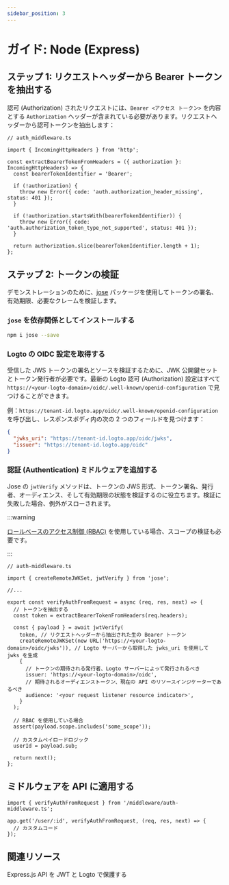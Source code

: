 ```yaml
---
sidebar_position: 3
---
```


# ガイド: Node (Express)

## ステップ 1: リクエストヘッダーから Bearer トークンを抽出する

認可 (Authorization) されたリクエストには、`Bearer <アクセス トークン>` を内容とする `Authorization` ヘッダーが含まれている必要があります。リクエストヘッダーから認可トークンを抽出します：

```tsx
// auth_middleware.ts

import { IncomingHttpHeaders } from 'http';

const extractBearerTokenFromHeaders = ({ authorization }: IncomingHttpHeaders) => {
  const bearerTokenIdentifier = 'Bearer';

  if (!authorization) {
    throw new Error({ code: 'auth.authorization_header_missing', status: 401 });
  }

  if (!authorization.startsWith(bearerTokenIdentifier)) {
    throw new Error({ code: 'auth.authorization_token_type_not_supported', status: 401 });
  }

  return authorization.slice(bearerTokenIdentifier.length + 1);
};
```

## ステップ 2: トークンの検証

デモンストレーションのために、[jose](https://github.com/panva/jose) パッケージを使用してトークンの署名、有効期限、必要なクレームを検証します。

### `jose` を依存関係としてインストールする

```bash
npm i jose --save
```

### Logto の OIDC 設定を取得する

受信した JWS トークンの署名とソースを検証するために、JWK 公開鍵セットとトークン発行者が必要です。最新の Logto 認可 (Authorization) 設定はすべて `https://<your-logto-domain>/oidc/.well-known/openid-configuration` で見つけることができます。

例：`https://tenant-id.logto.app/oidc/.well-known/openid-configuration` を呼び出し、レスポンスボディ内の次の 2 つのフィールドを見つけます：

```json
{
  "jwks_uri": "https://tenant-id.logto.app/oidc/jwks",
  "issuer": "https://tenant-id.logto.app/oidc"
}
```

### 認証 (Authentication) ミドルウェアを追加する

Jose の `jwtVerify` メソッドは、トークンの JWS 形式、トークン署名、発行者、オーディエンス、そして有効期限の状態を検証するのに役立ちます。検証に失敗した場合、例外がスローされます。

:::warning

[ロールベースのアクセス制御 (RBAC)](/authorization/role-based-access-control/protect-api-resources-with-rbac) を使用している場合、スコープの検証も必要です。

:::

```tsx
// auth-middleware.ts

import { createRemoteJWKSet, jwtVerify } from 'jose';

//...

export const verifyAuthFromRequest = async (req, res, next) => {
  // トークンを抽出する
  const token = extractBearerTokenFromHeaders(req.headers);

  const { payload } = await jwtVerify(
    token, // リクエストヘッダーから抽出された生の Bearer トークン
    createRemoteJWKSet(new URL('https://<your-logto-domain>/oidc/jwks')), // Logto サーバーから取得した jwks_uri を使用して jwks を生成
    {
      // トークンの期待される発行者、Logto サーバーによって発行されるべき
      issuer: 'https://<your-logto-domain>/oidc',
      // 期待されるオーディエンストークン、現在の API のリソースインジケーターであるべき
      audience: '<your request listener resource indicator>',
    }
  );

  // RBAC を使用している場合
  assert(payload.scope.includes('some_scope'));

  // カスタムペイロードロジック
  userId = payload.sub;

  return next();
};
```

## ミドルウェアを API に適用する

```tsx
import { verifyAuthFromRequest } from '/middleware/auth-middleware.ts';

app.get('/user/:id', verifyAuthFromRequest, (req, res, next) => {
  // カスタムコード
});
```

## 関連リソース

<Url href="https://blog.logto.io/protect-your-express-js-api">
  Express.js API を JWT と Logto で保護する
</Url>
